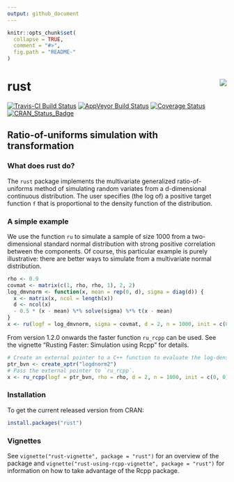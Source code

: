 ```yaml
---
output: github_document
---
```


<!-- README.md is generated from README.Rmd. Please edit that file -->

```r
knitr::opts_chunk$set(
  collapse = TRUE,
  comment = "#>",
  fig.path = "README-"
)
```

# rust <img src="tools/rust_logo.png" align="right" />

[![Travis-CI Build Status](https://travis-ci.org/paulnorthrop/rust.svg?branch=master)](https://travis-ci.org/paulnorthrop/rust) 
[![AppVeyor Build Status](https://ci.appveyor.com/api/projects/status/github/paulnorthrop/rust?branch=master&svg=true)](https://ci.appveyor.com/project/paulnorthrop/rust)
[![Coverage Status](https://codecov.io/github/paulnorthrop/rust/coverage.svg?branch=master)](https://codecov.io/github/paulnorthrop/rust?branch=master)
[![CRAN_Status_Badge](https://www.r-pkg.org/badges/version/rust)](https://cran.r-project.org/package=rust)

## Ratio-of-uniforms simulation with transformation

### What does rust do?

The `rust` package implements the multivariate generalized ratio-of-uniforms method of simulating random variates from a d-dimensional continuous distribution.  The user specifies (the log of) a positive target function `f` that is proportional to the density function of the distribution.  

### A simple example

We use the function `ru` to simulate a sample of size 1000 from a two-dimensional standard normal distribution with strong positive correlation between the components.  Of course, this particular example is purely illustrative: there are better ways to simulate from a multivariate normal distribution.

```r
rho <- 0.9
covmat <- matrix(c(1, rho, rho, 1), 2, 2)
log_dmvnorm <- function(x, mean = rep(0, d), sigma = diag(d)) {
  x <- matrix(x, ncol = length(x))
  d <- ncol(x)
  - 0.5 * (x - mean) %*% solve(sigma) %*% t(x - mean)
}
x <- ru(logf = log_dmvnorm, sigma = covmat, d = 2, n = 1000, init = c(0, 0))
```

From version 1.2.0 onwards the faster function `ru_rcpp` can be used.  See the vignette "Rusting Faster: Simulation using Rcpp" for details.

```r
# Create an external pointer to a C++ function to evaluate the log-density.
ptr_bvn <- create_xptr("logdnorm2")
# Pass the external pointer to `ru_rcpp`.
x <- ru_rcpp(logf = ptr_bvn, rho = rho, d = 2, n = 1000, init = c(0, 0))
```

### Installation

To get the current released version from CRAN:

```r
install.packages("rust")
```

### Vignettes

See `vignette("rust-vignette", package = "rust")` for an overview of the package and `vignette("rust-using-rcpp-vignette", package = "rust")` for information on how to take advantage of the Rcpp package.
